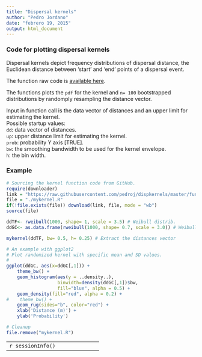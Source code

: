```yaml
---
title: "Dispersal kernels"
author: "Pedro Jordano"
date: "febrero 19, 2015"
output: html_document
---
```


### Code for plotting dispersal kernels

Dispersal kernels depict frequency distributions of dispersal distance, the Euclidean distance between ‘start’ and ‘end’ points of a dispersal event.  

The function raw code is [available here](https://github.com/pedroj/dispkernels/raw/master/functions/mykernel.R).    
   
The functions plots the `pdf` for the kernel and `n= 100` bootstrapped distributions by randomply resampling the distance vector.   

Input in function call is the data vector of distances and an upper limit for estimating the kernel.   
Possible startup values:    
`dd`: data vector of distances.    
`up`: upper distance limit for estimating the kernel.    
`prob`: probability Y axis [TRUE].     
`bw`: the smoothing bandwidth to be used for the kernel envelope.     
`h`: the bin width.    



### Example

```r
# Sourcing the kernel function code from GitHub.
require(downloader)
link = "https://raw.githubusercontent.com/pedroj/dispkernels/master/functions/mykernel.R"
file = "./mykernel.R"
if(!file.exists(file)) download(link, file, mode = "wb")
source(file)

ddTF<- rweibull(1000, shape= 1, scale = 3.5) # Weibull distrib.
ddGC<- as.data.frame(rweibull(1000, shape= 0.7, scale = 3.0)) # Weibull distrib.

mykernel(ddTF, bw= 0.5, h= 0.25) # Extract the distances vector

# An example with ggplot2
# Plot randomized kernel with specific mean and SD values.
#
ggplot(ddGC, aes(x=ddGC[,1])) +
    theme_bw() +
    geom_histogram(aes(y = ..density..), 
                   binwidth=density(ddGC[,1])$bw,
                   fill="blue", alpha = 0.5) +
    geom_density(fill="red", alpha = 0.2) +
#    theme_bw() +
    geom_rug(sides="b", color="red") +
    xlab('Distance (m)') +
    ylab('Probability')

# Cleanup
file.remove("mykernel.R")
```

----------------------------------
```r
sessionInfo()
```

----------------------------------
